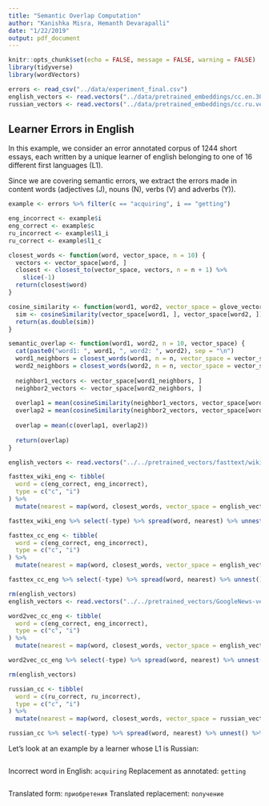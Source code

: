 ```yaml
---
title: "Semantic Overlap Computation"
author: "Kanishka Misra, Hemanth Devarapalli"
date: "1/22/2019"
output: pdf_document
---
```


```r
knitr::opts_chunk$set(echo = FALSE, message = FALSE, warning = FALSE)
library(tidyverse)
library(wordVectors)

errors <- read_csv("../data/experiment_final.csv")
english_vectors <- read.vectors("../data/pretrained_embeddings/cc.en.300.vec", binary = F)
russian_vectors <- read.vectors("../data/pretrained_embeddings/cc.ru.vec", binary = F)

```

## Learner Errors in English

In this example, we consider an error annotated corpus of 1244 short essays, each written by a unique learner of english belonging to one of 16 different first languages (L1).

Since we are covering semantic errors, we extract the errors made in content words (adjectives (J), nouns (N), verbs (V) and adverbs (Y)).

```r
example <- errors %>% filter(c == "acquiring", i == "getting")

eng_incorrect <- example$i
eng_correct <- example$c
ru_incorrect <- example$l1_i
ru_correct <- example$l1_c

closest_words <- function(word, vector_space, n = 10) {
  vectors <- vector_space[word, ]
  closest <- closest_to(vector_space, vectors, n = n + 1) %>%
    slice(-1)
  return(closest$word)
}

cosine_similarity <- function(word1, word2, vector_space = glove_vectors) {
  sim <- cosineSimilarity(vector_space[word1, ], vector_space[word2, ])
  return(as.double(sim))
}

semantic_overlap <- function(word1, word2, n = 10, vector_space) {
  cat(paste0("word1: ", word1, ", word2: ", word2), sep = "\n")
  word1_neighbors = closest_words(word1, n = n, vector_space = vector_space)
  word2_neighbors = closest_words(word2, n = n, vector_space = vector_space)
  
  neighbor1_vectors <- vector_space[word1_neighbors, ]
  neighbor2_vectors <- vector_space[word2_neighbors, ]
  
  overlap1 = mean(cosineSimilarity(neighbor1_vectors, vector_space[word2, ]))
  overlap2 = mean(cosineSimilarity(neighbor2_vectors, vector_space[word1, ]))
  
  overlap = mean(c(overlap1, overlap2))
  
  return(overlap)
}

english_vectors <- read.vectors("../../pretrained_vectors/fasttext/wiki-news-300d-1M-subword.vec", binary = F)

fasttex_wiki_eng <- tibble(
  word = c(eng_correct, eng_incorrect),
  type = c("c", "i")
) %>%
  mutate(nearest = map(word, closest_words, vector_space = english_vectors))

fasttex_wiki_eng %>% select(-type) %>% spread(word, nearest) %>% unnest() %>% write_csv("../data/examples/fasttext_wiki_eng.csv")

fasttex_cc_eng <- tibble(
  word = c(eng_correct, eng_incorrect),
  type = c("c", "i")
) %>%
  mutate(nearest = map(word, closest_words, vector_space = english_vectors))

fasttex_cc_eng %>% select(-type) %>% spread(word, nearest) %>% unnest() %>% write_csv("../data/examples/fasttext_cc_eng.csv")

rm(english_vectors)
english_vectors <- read.vectors("../../pretrained_vectors/GoogleNews-vectors-negative300.bin")

word2vec_cc_eng <- tibble(
  word = c(eng_correct, eng_incorrect),
  type = c("c", "i")
) %>%
  mutate(nearest = map(word, closest_words, vector_space = english_vectors))

word2vec_cc_eng %>% select(-type) %>% spread(word, nearest) %>% unnest() %>% write_csv("../data/examples/word2vec_cc_eng.csv")

rm(english_vectors)

russian_cc <- tibble(
  word = c(ru_correct, ru_incorrect),
  type = c("c", "i")
) %>%
  mutate(nearest = map(word, closest_words, vector_space = russian_vectors))

russian_cc %>% select(-type) %>% spread(word, nearest) %>% unnest() %>% write_csv("../data/examples/fasttext_cc_ru.csv")
```


Let's look at an example by a learner whose L1 is Russian:

```r

```

Incorrect word in English: `acquiring` Replacement as annotated: `getting`

```r

```

Translated form: `приобретения` Translated replacement: `получение`




